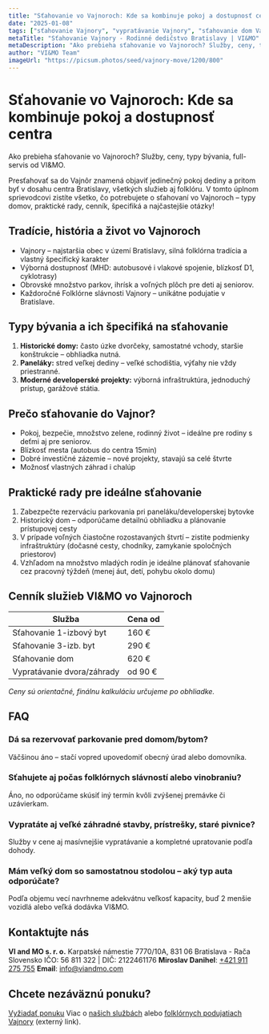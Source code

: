 ```yaml
---
title: "Sťahovanie vo Vajnoroch: Kde sa kombinuje pokoj a dostupnosť centra"
date: "2025-01-08"
tags: ["sťahovanie Vajnory", "vypratávanie Vajnory", "sťahovanie dom Vajnory", "nové byty Vajnory"]
metaTitle: "Sťahovanie Vajnory - Rodinné dedičstvo Bratislavy | VI&MO"
metaDescription: "Ako prebieha sťahovanie vo Vajnoroch? Služby, ceny, typy bývania, full-servis od VI&MO."
author: "VI&MO Team"
imageUrl: "https://picsum.photos/seed/vajnory-move/1200/800"
---
```


# Sťahovanie vo Vajnoroch: Kde sa kombinuje pokoj a dostupnosť centra

<div data-seo-meta="description">
Ako prebieha sťahovanie vo Vajnoroch? Služby, ceny, typy bývania, full-servis od VI&MO.
</div>

Presťahovať sa do Vajnôr znamená objaviť jedinečný pokoj dediny a pritom byť v dosahu centra Bratislavy, všetkých služieb aj folklóru.
V tomto úplnom sprievodcovi zistíte všetko, čo potrebujete o sťahovaní vo Vajnoroch – typy domov, praktické rady, cenník, špecifiká a najčastejšie otázky!

## Tradície, história a život vo Vajnoroch

-   Vajnory – najstaršia obec v území Bratislavy, silná folklórna tradícia a vlastný špecifický karakter
-   Výborná dostupnosť (MHD: autobusové i vlakové spojenie, blízkosť D1, cyklotrasy)
-   Obrovské množstvo parkov, ihrísk a voľných plôch pre deti aj seniorov.
-   Každoročné Folklórne slávnosti Vajnory – unikátne podujatie v Bratislave.

## Typy bývania a ich špecifiká na sťahovanie

1.  **Historické domy:** často úzke dvorčeky, samostatné vchody, staršie konštrukcie – obhliadka nutná.
2.  **Paneláky:** stred veľkej dediny – veľké schodištia, výťahy nie vždy priestranné.
3.  **Moderné developerské projekty:** výborná infraštruktúra, jednoduchý prístup, garážové státia.

## Prečo sťahovanie do Vajnor?

-   Pokoj, bezpečie, množstvo zelene, rodinný život – ideálne pre rodiny s deťmi aj pre seniorov.
-   Blízkosť mesta (autobus do centra 15min)
-   Dobré investičné zázemie – nové projekty, stavajú sa celé štvrte
-   Možnosť vlastných záhrad i chalúp

## Praktické rady pre ideálne sťahovanie

1.  Zabezpečte rezerváciu parkovania pri paneláku/developerskej bytovke
2.  Historický dom – odporúčame detailnú obhliadku a plánovanie prístupovej cesty
3.  V prípade voľných čiastočne rozostavaných štvrtí – zistite podmienky infraštruktúry (dočasné cesty, chodníky, zamykanie spoločných priestorov)
4.  Vzhľadom na množstvo mladých rodín je ideálne plánovať sťahovanie cez pracovný týždeň (menej áut, detí, pohybu okolo domu)

## Cenník služieb VI&MO vo Vajnoroch

| Služba                     | Cena od |
| -------------------------- | ------- |
| Sťahovanie 1-izbový byt    | 160 €   |
| Sťahovanie 3-izb. byt      | 290 €   |
| Sťahovanie dom             | 620 €   |
| Vypratávanie dvora/záhrady | od 90 € |

*Ceny sú orientačné, finálnu kalkuláciu určujeme po obhliadke.*

## FAQ

### Dá sa rezervovať parkovanie pred domom/bytom?

Väčšinou áno – stačí vopred upovedomiť obecný úrad alebo domovníka.

### Sťahujete aj počas folklórnych slávností alebo vinobraniu?

Áno, no odporúčame skúsiť iný termín kvôli zvýšenej premávke či uzávierkam.

### Vypratáte aj veľké záhradné stavby, prístrešky, staré pivnice?

Služby v cene aj masívnejšie vypratávanie a kompletné upratovanie podľa dohody.

### Mám veľký dom so samostatnou stodolou – aký typ auta odporúčate?

Podľa objemu vecí navrhneme adekvátnu veľkosť kapacity, buď 2 menšie vozidlá alebo veľká dodávka VI&MO.

## Kontaktujte nás

**VI and MO s. r. o.**
Karpatské námestie 7770/10A, 831 06 Bratislava - Rača
Slovensko
IČO: 56 811 322 | DIČ: 2122461176
**Miroslav Danihel**: [+421 911 275 755](tel:+421911275755)
**Email**: [info@viandmo.com](mailto:info@viandmo.com)

## Chcete nezáväznú ponuku?

[Vyžiadať ponuku](/kontakt)
Viac o [našich službách](/sluzby) alebo [folklórnych podujatiach Vajnory](https://www.vajnory.sk) (externý link).
